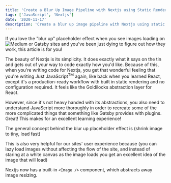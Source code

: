 ```yaml
---
title: 'Create a Blur Up Image Pipeline with Nextjs using Static Rendering'
tags: ['JavaScript', 'Nextjs']
date: '2020-11-17'
description: 'Create a blur up image pipeline with Nextjs using static rendering. Shrink and compress your images to a base64 string and display a blurred version of your images while they load.'
---
```


If you love the "blur up" placeholder effect when you see images loading on ![Medium](https://medium.com/) or Gatsby sites and you've been just dying to figure out how they work, this article is for you!

The beauty of Nextjs is its simplicity. It does exactly what it says on the tin and gets out of your way to code exactly how you'd like. Because of this, when you're writing code for Nextjs, you get that wonderful feeling that you're writing Just JavaScript<sup>TM</sup> again, like back when you learned React, except it's a production-ready workflow with built in static rendering and no configuration required. It feels like the Goldilocks abstraction layer for React.

However, since it's not heavy handed with its abstractions, you also need to understand JavaScript more thoroughly in order to recreate some of the more complicated things that something like Gatsby provides with plugins. Great! This makes for an excellent learning experience!

The general concept behind the blur up placeholder effect is (shrink image to tiny, load fast)

This is also very helpful for our sites' user experience because (you can lazy load images without affecting the flow of the site, and instead of staring at a white canvas as the image loads you get an excellent idea of the image that will load)

Nextjs now has a built-in `<Image />` component, which abstracts away image resizing.
